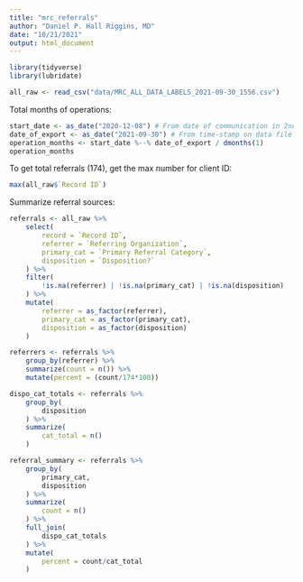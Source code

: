 ```yaml
---
title: "mrc_referrals"
author: "Daniel P. Hall Riggins, MD"
date: "10/21/2021"
output: html_document
---
```


```r
library(tidyverse)
library(lubridate)
```


```r
all_raw <- read_csv("data/MRC_ALL_DATA_LABELS_2021-09-30_1556.csv")
```

Total months of operations:

```r
start_date <- as_date("2020-12-08") # From date of communication in 2nd record
date_of_export <- as_date("2021-09-30") # From time-stamp on data file
operation_months <- start_date %--% date_of_export / dmonths(1)
operation_months
```

To get total referrals (174), get the max number for client ID:

```r
max(all_raw$`Record ID`)
```

Summarize referral sources:

```r
referrals <- all_raw %>%
    select(
        record = `Record ID`, 
        referrer = `Referring Organization`,
        primary_cat = `Primary Referral Category`,
        disposition = `Disposition?`
    ) %>%
    filter(
        !is.na(referrer) | !is.na(primary_cat) | !is.na(disposition)
    ) %>%
    mutate(
        referrer = as_factor(referrer),
        primary_cat = as_factor(primary_cat),
        disposition = as_factor(disposition)
    )

referrers <- referrals %>%
    group_by(referrer) %>%
    summarize(count = n()) %>%
    mutate(percent = (count/174*100))

dispo_cat_totals <- referrals %>%
    group_by(
        disposition
    ) %>%
    summarize(
        cat_total = n()
    ) 

referral_summary <- referrals %>%
    group_by(
        primary_cat,
        disposition
    ) %>%
    summarize(
        count = n()
    ) %>%
    full_join(
        dispo_cat_totals
    ) %>%
    mutate(
        percent = count/cat_total
    )
```